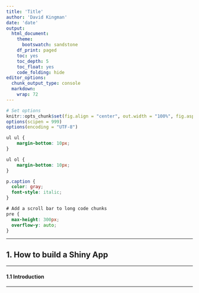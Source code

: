 ```yaml
---
title: 'Title'
author: 'David Kingman'
date: 'date'
output:
  html_document:
    theme:
      bootswatch: sandstone
    df_print: paged
    toc: yes
    toc_depth: 5
    toc_float: yes
    code_folding: hide
editor_options:
  chunk_output_type: console
  markdown:
    wrap: 72
---
```


```r
# Set options
knitr::opts_chunk$set(fig.align = "center", out.width = "100%", fig.asp = 0.50)
options(scipen = 999)
options(encoding = "UTF-8")
```

```css
ul ul {
    margin-bottom: 10px;
}

ul ol {
    margin-bottom: 10px;
}

p.caption {
  color: gray; 
  font-style: italic; 
}

# Add a scroll bar to long code chunks
pre {
  max-height: 300px;
  overflow-y: auto;
}
```

---

## 1. How to build a Shiny App

---

#### 1.1 Introduction

---

```r

```


